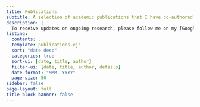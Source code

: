 ```yaml
---
title: Publications
subtitle: A selection of academic publications that I have co-authored
description: |
  To receive updates on ongoing research, please follow me on my [Google Scholar page](https://scholar.google.com/citations?user=DCJvywYAAAAJ) or subscribe to the [RSS feed](../posts/index.xml).
listing:
  contents: .
  template: publications.ejs
  sort: "date desc"
  categories: true
  sort-ui: [date, title, author]
  filter-ui: [date, title, author, details]
  date-format: "MMM. YYYY"
  page-size: 50
sidebar: false
page-layout: full
title-block-banner: false
---
```



